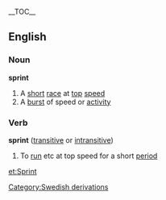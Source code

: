 {{wikipedia}}
__TOC__
==English==
===Noun===
'''sprint'''
#A [[short]] [[race]] at [[top]] [[speed]]
#A [[burst]] of speed or [[activity]]
===Verb===
'''sprint''' ([[transitive]] or [[intransitive]])
#To [[run]] etc at top speed for a short [[period]]
[[Category:Swedish derivations]]

[[et:Sprint]]